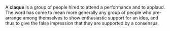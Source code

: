 A '''claque''' is a group of people hired to attend a performance and to applaud.  The word has come to mean more generally any group of people who pre-arrange among themselves to show enthusiastic support for an idea, and thus to give the false impression that they are supported by a consensus.